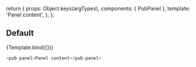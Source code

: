 
<Meta title="pub-panel" component={PubPanel} />

  return {
    props: Object.keys(argTypes),
    components: { PubPanel },
    template: '<pub-panel v-bind="$props">Panel content</pub-panel>',
  };
};

## Default

<Canvas>
  <Story name="Default">{Template.bind({})}</Story>
</Canvas>

```javascript
<pub-panel>Panel content</pub-panel>
```

<ArgsTable story="Default" />
